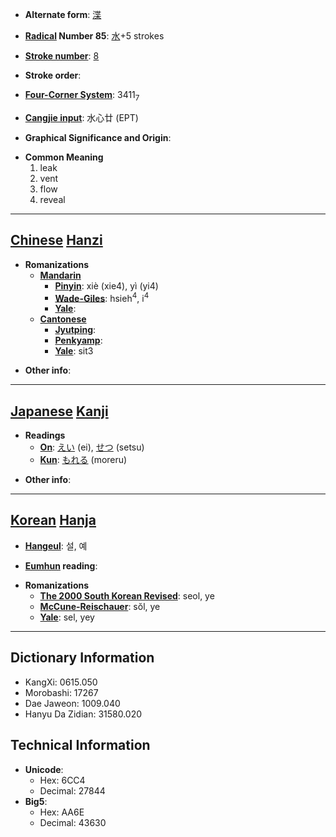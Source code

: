 * '''Alternate form''': [[渫]]

* '''[[Wiktionary:Chinese radical index| Radical]] Number 85''': [[Wiktionary:Chinese radical index 水|水]]+5 strokes

* '''[[Wiktionary:Chinese total strokes index|Stroke number]]''': [[Wiktionary:Chinese total strokes index 8|8]]

* '''Stroke order''': 

* '''[[Wiktionary:Chinese four corner index|Four-Corner System]]''': 3411<sub>7</sub>

* '''[[Wiktionary:Chinese Cangjie index|Cangjie input]]''': 水心廿 (EPT)

* '''Graphical Significance and Origin''': 

* '''Common Meaning'''
*#leak
*# vent
*# flow
*# reveal


----

== [[Chinese]] [[Hanzi]] ==

* '''Romanizations'''
** '''[[Mandarin]]'''
*** '''[[Pinyin]]''': xiè (xie4), yì (yi4)
*** '''[[Wade-Giles]]''': hsieh<sup>4</sup>, i<sup>4</sup>
*** '''[[Yale]]''': 
** '''[[Cantonese]]'''
*** '''[[Jyutping]]''':
*** '''[[Penkyamp]]''': 
*** '''[[Yale]]''': sit3

* '''Other info''': 

----

== [[Japanese]] [[Kanji]] ==

* '''Readings'''
** '''[[On]]''': [[えい]] (ei), [[せつ]] (setsu)
** '''[[Kun]]''': [[もれる]] (moreru)

* '''Other info''':  

----

== [[Korean]] [[Hanja]] ==

* '''[[Hangeul]]''': 설, 예

* '''[[Eumhun]] reading''': 

* '''Romanizations'''
** '''[[The 2000 South Korean Revised Romanization|The 2000 South Korean Revised]]''': seol, ye
** '''[[McCune-Reischauer]]''': sŏl, ye
** '''[[Yale]]''': sel, yey

----

== Dictionary Information ==

* KangXi: 0615.050
* Morobashi: 17267
* Dae Jaweon: 1009.040
* Hanyu Da Zidian: 31580.020

== Technical Information ==

* '''Unicode''':
** Hex: 6CC4
** Decimal: 27844
* '''Big5''':
** Hex: AA6E
** Decimal: 43630